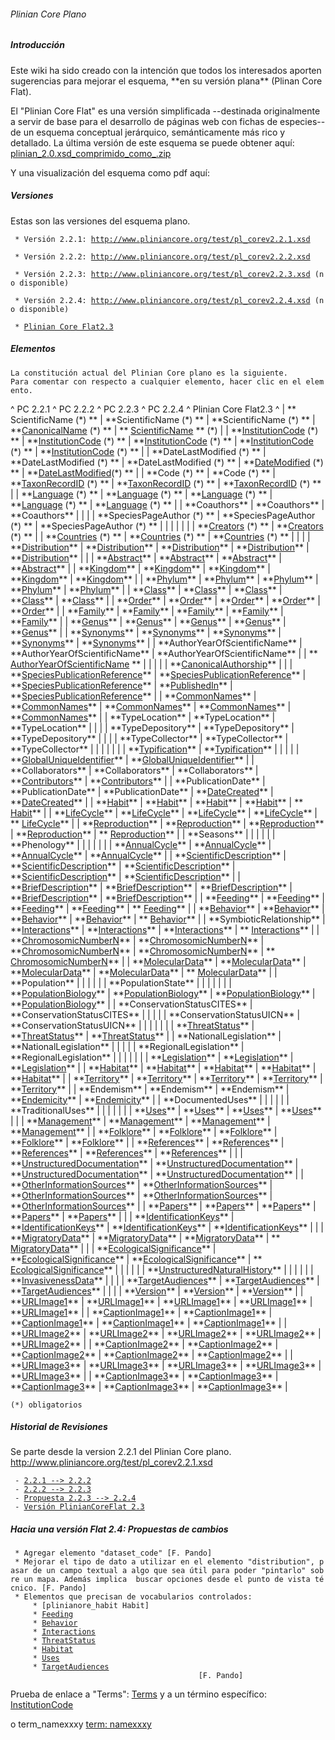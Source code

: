 ====== Plinian Core Plano ======





















===== Introducción =====

Este wiki ha sido creado con la intención que todos los interesados aporten sugerencias para mejorar el esquema, **en su versión plana** (Plinan Core Flat).


El "Plinian Core Flat" es una versión simplificada  --destinada originalmente a servir de base para el desarrollo de páginas web con fichas de especies-- de un esquema conceptual jerárquico, semánticamente más rico y detallado.  La última versión de este esquema se puede  obtener aquí: 
[[http://www.gbif.es/plinian/data/media/plinian_2.0.xsd_comprimido_como_.zip|plinian_2.0.xsd_comprimido_como_.zip]]

Y una visualización del esquema como pdf aquí:
{{poster_plinian_core_v2.pdf}}




===== Versiones =====

Estas son las versiones del esquema plano.

  * Versión 2.2.1: http://www.pliniancore.org/test/pl_corev2.2.1.xsd

  * Versión 2.2.2: http://www.pliniancore.org/test/pl_corev2.2.2.xsd

  * Versión 2.2.3: http://www.pliniancore.org/test/pl_corev2.2.3.xsd (no disponible)

  * Versión 2.2.4: http://www.pliniancore.org/test/pl_corev2.2.4.xsd (no disponible)

  * [[http://www.gbif.es/plinian/doku.php?id=pliniancoreflat2_3|Plinian Core Flat2.3]]





















===== Elementos =====

 La constitución actual del Plinian Core plano es la siguiente.
 Para comentar con respecto a cualquier elemento, hacer clic en el elemento.

^  PC 2.2.1  ^  PC 2.2.2  ^  PC 2.2.3  ^  PC 2.2.4  ^  Plinian Core Flat2.3  ^
|  ** ScientificName (*) **  |  **ScientificName (*) **  |  **ScientificName (*) **  |  **[[PlinianCore_CanonicalName|CanonicalName]] (*) **  |  ** [[PlinianCore_ScientificName|ScientificName]] ** (*)  |
|  **[[PlinianCore_InstitutionCode|InstitutionCode]] (*) **  |  **[[PlinianCore_InstitutionCode|InstitutionCode]] (*) **  |  **[[PlinianCore_InstitutionCode|InstitutionCode]] (*) **  |  **[[PlinianCore_InstitutionCode|InstitutionCode]] (*) **  |  **[[PlinianCore_InstitutionCode|InstitutionCode]] (*) **  |
|  **DateLastModified (*) **  |  **DateLastModified (*) **  |  **DateLastModified (*) **  |  **[[PlinianCore_DateModified|DateModified]] (*) **  |  **[[PlinianCore_DateModified|DateLastModified]](*) **  |
|  **Code (*) **  |  **Code (*) **  |  **[[PlinianCore_TaxonRecordID|TaxonRecordID]] (*) **  |  **[[PlinianCore_TaxonRecordID|TaxonRecordID]] (*) **  |  **[[PlinianCore_TaxonRecordID|TaxonRecordID]] (*) **  |
|  **[[PlinianCore_Language|Language]] (*) **  |  **[[PlinianCore_Language|Language]] (*) **  |  **[[PlinianCore_Language|Language]] (*) **  |  **[[PlinianCore_Language|Language]] (*) **  |  **[[PlinianCore_Language|Language]] (*) **  |
|  **Coauthors**  |  **Coauthors**  |  **Coauthors**  |  |  |
|  **SpeciesPageAuthor (*) **  |  **SpeciesPageAuthor (*) **  |  **SpeciesPageAuthor (*) **  |  |  |
|  |  |  |  **[[PlinianCore_Creators|Creators]] (*) **  |  **[[PlinianCore_Creators|Creators]] (*) **  |
|  **[[PlinianCore_Countries|Countries]] (*) **  |  **[[PlinianCore_Countries|Countries]] (*) **  |  **[[PlinianCore_Countries|Countries]] (*) **  |  |  |
|  **[[PlinianCore_Distribution|Distribution]]**  |  **[[PlinianCore_Distribution|Distribution]]**  |  **[[PlinianCore_Distribution|Distribution]]**  |  **[[PlinianCore_Distribution|Distribution]]**  |  **[[PlinianCore_Distribution|Distribution]]**  |
|  |  **[[PlinianCore_Abstract|Abstract]]**  |  **[[PlinianCore_Abstract|Abstract]]**  |  **[[PlinianCore_Abstract|Abstract]]**  |  **[[PlinianCore_Abstract|Abstract]]**  |
|  **[[PlinianCore_Kingdom|Kingdom]]**  |  **[[PlinianCore_Kingdom|Kingdom]]**  |  **[[PlinianCore_Kingdom|Kingdom]]**  |  **[[PlinianCore_Kingdom|Kingdom]]**  |  **[[PlinianCore_Kingdom|Kingdom]]**  |
|  **[[PlinianCore_Phylum|Phylum]]**  |  **[[PlinianCore_Phylum|Phylum]]**  |  **[[PlinianCore_Phylum|Phylum]]**  |  **[[PlinianCore_Phylum|Phylum]]**  |  **[[PlinianCore_Phylum|Phylum]]**  |
|  **[[PlinianCore_Class|Class]]**  |  **[[PlinianCore_Class|Class]]**  |  **[[PlinianCore_Class|Class]]**  |  **[[PlinianCore_Class|Class]]**  |  **[[PlinianCore_Class|Class]]**  |
|  **[[PlinianCore_Order|Order]]**  |  **[[PlinianCore_Order|Order]]**  |  **[[PlinianCore_Order|Order]]**  |  **[[PlinianCore_Order|Order]]**  |  **[[PlinianCore_Order|Order]]**  |
|  **[[PlinianCore_Family|Family]]**  |  **[[PlinianCore_Family|Family]]**  |  **[[PlinianCore_Family|Family]]**  |  **[[PlinianCore_Family|Family]]**  |  **[[PlinianCore_Family|Family]]**  |
|  **[[PlinianCore_Genus|Genus]]**  |  **[[PlinianCore_Genus|Genus]]**  |  **[[PlinianCore_Genus|Genus]]**  |  **[[PlinianCore_Genus|Genus]]**  |  **[[PlinianCore_Genus|Genus]]**  |
|  **[[PlinianCore_Synonyms|Synonyms]]**  |  **[[PlinianCore_Synonyms|Synonyms]]**  |  **[[PlinianCore_Synonyms|Synonyms]]**  |  **[[PlinianCore_Synonyms|Synonyms]]**  |  **[[PlinianCore_Synonyms|Synonyms]]**  |
|  **AuthorYearOfScientificName**  |  **AuthorYearOfScientificName**  |  **AuthorYearOfScientificName**  |  |  ** [[AuthorYearOfScientificName]] **  |
|  |  |  |  **[[PlinianCore_CanonicalAuthorship|CanonicalAuthorship]]**  |  |
|  **[[pliniancore_speciespublicationreference|SpeciesPublicationReference]]**  |  **[[pliniancore_speciespublicationreference|SpeciesPublicationReference]]**  |  **[[pliniancore_speciespublicationreference|SpeciesPublicationReference]]**  |  **[[PlinianCore_PublishedIn|PublishedIn]]**  |  **[[pliniancore_speciespublicationreference|SpeciesPublicationReference]]**  |
|  **[[PlinianCore_CommonNames|CommonNames]]**  |  **[[PlinianCore_CommonNames|CommonNames]]**  |  **[[PlinianCore_CommonNames|CommonNames]]**  |  **[[PlinianCore_CommonNames|CommonNames]]**  |  **[[PlinianCore_CommonNames|CommonNames]]**  |
|  **TypeLocation**  |  **TypeLocation**  |  **TypeLocation**  |  |  |
|  **TypeDepository**  |  **TypeDepository**  |  **TypeDepository**  |  |  |
|  **TypeCollector**  |  **TypeCollector**  |  **TypeCollector**  |  |  |
|  |  |  |  **[[PlinianCore_Typification|Typification]]**  |  **[[PlinianCore_Typification|Typification]]**  |
|  |  |  |  **[[PlinianCore_GlobalUniqueIdentifier|GlobalUniqueIdentifier]]**  |  **[[PlinianCore_GlobalUniqueIdentifier|GlobalUniqueIdentifier]]**  |
|  **Collaborators**  |  **Collaborators**  |  **Collaborators**  |  **[[PlinianCore_Contributors|Contributors]]**  |  **[[PlinianCore_Contributors|Contributors]]**  |
|  **PublicationDate**  |  **PublicationDate**  |  **PublicationDate**  |  **[[PlinianCore_DateCreated|DateCreated]]**  |  **[[PlinianCore_DateCreated|DateCreated]]**  |
|  **[[PlinianCore_Habit|Habit]]**  |  **[[PlinianCore_Habit|Habit]]**  |  **[[PlinianCore_Habit|Habit]]**  |  **[[PlinianCore_Habit|Habit]]**  |  ** [[PlinianCore_Habit|Habit]]** |
|  **[[PlinianCore_LifeCycle|LifeCycle]]**  |  **[[PlinianCore_LifeCycle|LifeCycle]]**  |  **[[PlinianCore_LifeCycle|LifeCycle]]**  |  **[[PlinianCore_LifeCycle|LifeCycle]]**  |  ** [[PlinianCore_LifeCycle|LifeCycle]]**  |
|  **[[PlinianCore_Reproduction|Reproduction]]**  |  **[[PlinianCore_Reproduction|Reproduction]]**  |  **[[PlinianCore_Reproduction|Reproduction]]**  |  **[[PlinianCore_Reproduction|Reproduction]]**  |  ** [[PlinianCore_Reproduction|Reproduction]]**  |
|  **Seasons**  |  |  |  |  |
|  **Phenology**  |  |  |  |  |
|  |  **[[PlinianCore_AnnualCycle|AnnualCycle]]**  |  **[[PlinianCore_AnnualCycle|AnnualCycle]]**  |  **[[PlinianCore_AnnualCycle|AnnualCycle]]**  |  **[[PlinianCore_AnnualCycle|AnnualCycle]]**   |
|  **[[PlinianCore_ScientificDescription|ScientificDescription]]**  |  **[[PlinianCore_ScientificDescription|ScientificDescription]]**  |  **[[PlinianCore_ScientificDescription|ScientificDescription]]**  |  **[[PlinianCore_ScientificDescription|ScientificDescription]]**  |  **[[PlinianCore_ScientificDescription|ScientificDescription]]**  |
|  **[[PlinianCore_BriefDescription|BriefDescription]]**  |  **[[PlinianCore_BriefDescription|BriefDescription]]**  |  **[[PlinianCore_BriefDescription|BriefDescription]]**  |  **[[PlinianCore_BriefDescription|BriefDescription]]**  |  **[[PlinianCore_BriefDescription|BriefDescription]]**  |
|  **[[PlinianCore_Feeding|Feeding]]**  |  **[[PlinianCore_Feeding|Feeding]]**  |  **[[PlinianCore_Feeding|Feeding]]**  |  **[[PlinianCore_Feeding|Feeding]]**  |  ** [[PlinianCore_Feeding|Feeding]]**  |
|  **[[PlinianCore_Behavior|Behavior]]**  |  **[[PlinianCore_Behavior|Behavior]]**  |  **[[PlinianCore_Behavior|Behavior]]**  |  **[[PlinianCore_Behavior|Behavior]]**  |  ** [[PlinianCore_Behavior|Behavior]]**  |
|  **SymbioticRelationship**  |  **[[PlinianCore_Interactions|Interactions]]**  |  **[[PlinianCore_Interactions|Interactions]]**  |  **[[PlinianCore_Interactions|Interactions]]**  |  ** [[PlinianCore_Interactions|Interactions]]**  |
|  **[[PlinianCore_ChromosomicNumberN|ChromosomicNumberN]]**  |  **[[PlinianCore_ChromosomicNumberN|ChromosomicNumberN]]**  |  **[[PlinianCore_ChromosomicNumberN|ChromosomicNumberN]]**  |  **[[PlinianCore_ChromosomicNumberN|ChromosomicNumberN]]**  |  ** [[PlinianCore_ChromosomicNumberN|ChromosomicNumberN]]**  |
|  **[[PlinianCore_MolecularData|MolecularData]]**  |  **[[PlinianCore_MolecularData|MolecularData]]**  |  **[[PlinianCore_MolecularData|MolecularData]]**  |  **[[PlinianCore_MolecularData|MolecularData]]**  |  ** [[PlinianCore_MolecularData|MolecularData]]**  |
|  **Population**  |  |  |  |  |
|  **PopulationState**  |  |  |  |  |
|  |  **[[PlinianCore_PopulationBiology|PopulationBiology]]**  |  **[[PlinianCore_PopulationBiology|PopulationBiology]]**  |  **[[PlinianCore_PopulationBiology|PopulationBiology]]**  |  **[[PlinianCore_PopulationBiology|PopulationBiology]]**  |
|  **ConservationStatusCITES**  |  **ConservationStatusCITES**  |  |  |  |
|  **ConservationStatusUICN**  |  **ConservationStatusUICN**  |  |  |  |
|  |  |  **[[PlinianCore_ThreatStatus|ThreatStatus]]**  |  **[[PlinianCore_ThreatStatus|ThreatStatus]]**  |  **[[PlinianCore_ThreatStatus|ThreatStatus]]**  |
|  **NationalLegislation**  |  **NationalLegislation**  |  |  |  |
|  **RegionalLegislation**  |  **RegionalLegislation**  |  |  |  |
|  |  |  **[[PlinianCore_Legislation|Legislation]]**  |  **[[PlinianCore_Legislation|Legislation]]**  |  **[[PlinianCore_Legislation|Legislation]]**  |
|  **[[PlinianCore_Habitat|Habitat]]**  |  **[[PlinianCore_Habitat|Habitat]]**  |  **[[PlinianCore_Habitat|Habitat]]**  |  **[[PlinianCore_Habitat|Habitat]]**  |  **[[PlinianCore_Habitat|Habitat]]**  |
|  **[[PlinianCore_Territory|Territory]]**  |  **[[PlinianCore_Territory|Territory]]**  |  **[[PlinianCore_Territory|Territory]]**  |  **[[PlinianCore_Territory|Territory]]**  |  **[[PlinianCore_Territory|Territory]]**  |
|  **Endemism**  |  **Endemism**  |  **Endemism**  |  **[[PlinianCore_Endemicity|Endemicity]]**  |  **[[PlinianCore_Endemicity|Endemicity]]**  |
|  **DocumentedUses**  |  |  |  |  |
|  **TraditionalUses**  |  |  |  |  |
|  |  **[[PlinianCore_Uses|Uses]]**  |  **[[PlinianCore_Uses|Uses]]**  |  **[[PlinianCore_Uses|Uses]]**  |  **[[PlinianCore_Uses|Uses]]**  |
|  |  **[[PlinianCore_Management|Management]]**  |  **[[PlinianCore_Management|Management]]**  |  **[[PlinianCore_Management|Management]]**  |  **[[PlinianCore_Management|Management]]**  |
|  **[[PlinianCore_Folklore|Folklore]]**  |  **[[PlinianCore_Folklore|Folklore]]**  |  **[[PlinianCore_Folklore|Folklore]]**  |  **[[PlinianCore_Folklore|Folklore]]**  |  **[[PlinianCore_Folklore|Folklore]]**  |
|  **[[PlinianCore_References|References]]**  |  **[[PlinianCore_References|References]]**  |  **[[PlinianCore_References|References]]**  |  **[[PlinianCore_References|References]]**  |  **[[PlinianCore_References|References]]**  |
|  |  **[[PlinianCore_UnstructuredDocumentation|UnstructuredDocumentation]]**  |  **[[PlinianCore_UnstructuredDocumentation|UnstructuredDocumentation]]**  |  **[[PlinianCore_UnstructuredDocumentation|UnstructuredDocumentation]]**  |  **[[PlinianCore_UnstructuredDocumentation|UnstructuredDocumentation]]**  |
|  **[[PlinianCore_OtherInformationSources|OtherInformationSources]]**  |  **[[PlinianCore_OtherInformationSources|OtherInformationSources]]**  |  **[[PlinianCore_OtherInformationSources|OtherInformationSources]]**  |  **[[PlinianCore_OtherInformationSources|OtherInformationSources]]**  |  **[[PlinianCore_OtherInformationSources|OtherInformationSources]]**  |
|  **[[PlinianCore_Papers|Papers]]**  |  **[[PlinianCore_Papers|Papers]]**  |  **[[PlinianCore_Papers|Papers]]**  |  **[[PlinianCore_Papers|Papers]]**  |  **[[PlinianCore_Papers|Papers]]**  |
|  |  **[[PlinianCore_IdentificationKeys|IdentificationKeys]]**  |  **[[PlinianCore_IdentificationKeys|IdentificationKeys]]**  |  **[[PlinianCore_IdentificationKeys|IdentificationKeys]]**  |  **[[PlinianCore_IdentificationKeys|IdentificationKeys]]**  |
|  |  **[[PlinianCore_MigratoryData|MigratoryData]]**  |  **[[PlinianCore_MigratoryData|MigratoryData]]**  |  **[[PlinianCore_MigratoryData|MigratoryData]]**  |  ** [[PlinianCore_MigratoryData|MigratoryData]]**  |
|  |  **[[PlinianCore_EcologicalSignificance|EcologicalSignificance]]**  |  **[[PlinianCore_EcologicalSignificance|EcologicalSignificance]]**  |  **[[PlinianCore_EcologicalSignificance|EcologicalSignificance]]**  |  ** [[PlinianCore_EcologicalSignificance|EcologicalSignificance]]**  |
|  |  |  |  |  **[[PlinianCore_UnstructuredNaturalHistory|UnstructuredNaturalHistory]]**  |
|  |  |  |  |  **[[PlinianCore_InvasivenessData|InvasivenessData]]**  |
|  |  |  **[[PlinianCore_TargetAudiences|TargetAudiences]]**  |  **[[PlinianCore_TargetAudiences|TargetAudiences]]**  |  **[[PlinianCore_TargetAudiences|TargetAudiences]]**  |
|  |  |  **[[PlinianCore_Version|Version]]**  |  **[[PlinianCore_Version|Version]]**  |  **[[PlinianCore_Version|Version]]**  |
|  **[[PlinianCore_URLImage1|URLImage1]]**  |  **[[PlinianCore_URLImage1|URLImage1]]**  |  **[[PlinianCore_URLImage1|URLImage1]]**  |  **[[PlinianCore_URLImage1|URLImage1]]**  |  **[[PlinianCore_URLImage1|URLImage1]]**  |
|  **[[PlinianCore_CaptionImage1|CaptionImage1]]**  |  **[[PlinianCore_CaptionImage1|CaptionImage1]]**  |  **[[PlinianCore_CaptionImage1|CaptionImage1]]**  |  **[[PlinianCore_CaptionImage1|CaptionImage1]]**  |  **[[PlinianCore_CaptionImage1|CaptionImage1]]**  |
|  **[[PlinianCore_URLImage2|URLImage2]]**  |  **[[PlinianCore_URLImage2|URLImage2]]**  |  **[[PlinianCore_URLImage2|URLImage2]]**  |  **[[PlinianCore_URLImage2|URLImage2]]**  |  **[[PlinianCore_URLImage2|URLImage2]]**  |
|  **[[PlinianCore_CaptionImage2|CaptionImage2]]**  |  **[[PlinianCore_CaptionImage2|CaptionImage2]]**  |  **[[PlinianCore_CaptionImage2|CaptionImage2]]**  |  **[[PlinianCore_CaptionImage2|CaptionImage2]]**  |  **[[PlinianCore_CaptionImage2|CaptionImage2]]**  |
|  **[[PlinianCore_URLImage3|URLImage3]]**  |  **[[PlinianCore_URLImage3|URLImage3]]**  |  **[[PlinianCore_URLImage3|URLImage3]]**  |  **[[PlinianCore_URLImage3|URLImage3]]**  |  **[[PlinianCore_URLImage3|URLImage3]]**  |
|  **[[PlinianCore_CaptionImage3|CaptionImage3]]**  |  **[[PlinianCore_CaptionImage3|CaptionImage3]]**  |  **[[PlinianCore_CaptionImage3|CaptionImage3]]**  |  **[[PlinianCore_CaptionImage3|CaptionImage3]]**  |  **[[PlinianCore_CaptionImage3|CaptionImage3]]**  |

 (*) obligatorios

===== Historial de Revisiones =====

Se parte desde la version 2.2.1 del Plinian Core plano.
http://www.pliniancore.org/test/pl_corev2.2.1.xsd

  - [[2.2.1--2.2.2|2.2.1 --> 2.2.2]]
  - [[2.2.2--2.2.3|2.2.2 --> 2.2.3]]
  - [[2.2.3--2.2.4_propuesta|Propuesta 2.2.3 --> 2.2.4]]
  - [[2.2.3_2.2.4--2.3|Versión PlinianCoreFlat 2.3]]














===== Hacia una versión Flat 2.4: Propuestas de cambios=====

  * Agregar elemento "dataset_code" [F. Pando]
  * Mejorar el tipo de dato a utilizar en el elemento "distribution", pasar de un campo textual a algo que sea útil para poder "pintarlo" sobre un mapa. Además implica  buscar opciones desde el punto de vista técnico. [F. Pando]
  * Elementos que precisan de vocabularios controlados:
      * [plinianore_habit Habit]
      * [[pliniancore_feeding|Feeding]]
      * [[PlinianCore_Behavior|Behavior]]
      * [[PlinianCore_Interactions|Interactions]]
      * [[PlinianCore_ThreatStatus|ThreatStatus]]
      * [[PlinianCore_Habitat|Habitat]]
      * [[PlinianCore_Uses|Uses]]
      * [[PlinianCore_TargetAudiences|TargetAudiences]]
                                           [F. Pando]

Prueba de enlace a "Terms": [[pliniancore_terms | Terms]]
y a un término específico: [[pliniancore_terms#term_nameinstitutioncode | InstitutionCode ]]

o term_namexxxy [[pliniancore_terms#term_namexxxy| term: namexxxy]]
 
